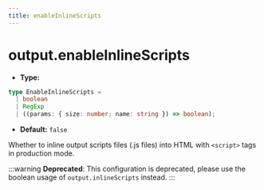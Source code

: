 ```yaml
---
title: enableInlineScripts
---
```


# output.enableInlineScripts

- **Type:**

```ts
type EnableInlineScripts =
  | boolean
  | RegExp
  | ((params: { size: number; name: string }) => boolean);
```

- **Default:** `false`

Whether to inline output scripts files (.js files) into HTML with `<script>` tags in production mode.

:::warning
**Deprecated**: This configuration is deprecated, please use the boolean usage of `output.inlineScripts` instead.
:::

